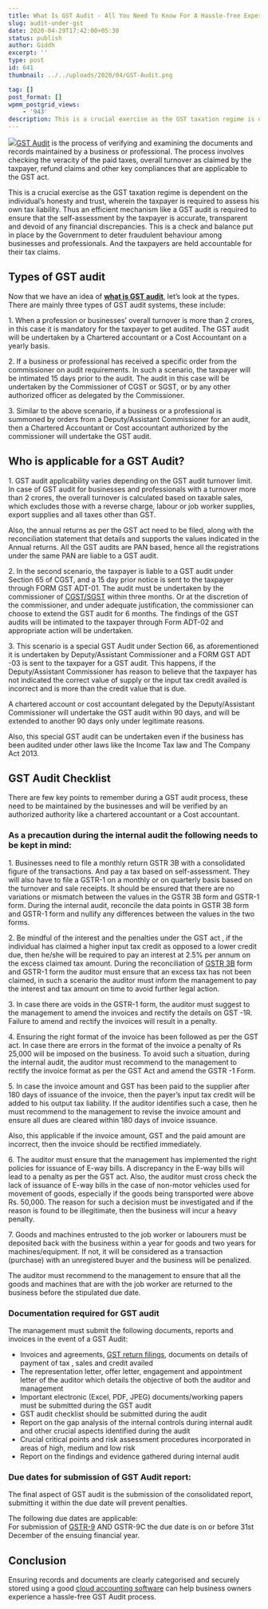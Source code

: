 ```yaml
---
title: What Is GST Audit - All You Need To Know For A Hassle-free Experience
slug: audit-under-gst
date: 2020-04-29T17:42:00+05:30
status: publish
author: Giddh
excerpt: ''
type: post
id: 641
thumbnail: ../../uploads/2020/04/GST-Audit.png

tag: []
post_format: []
wpmm_postgrid_views:
    - '943'
description: This is a crucial exercise as the GST taxation regime is dependent on the individual’s honesty and trust, wherein the taxpayer is required to assess his own tax liability.
---
```

<img src = "../../uploads/2020/04/GST-Audit.png" />[GST Audit](https://www.icsi.edu/media/portals/2/ppt/Pavan%20GST%20AUDIT.pdf) is the process of verifying and examining the documents and records maintained by a business or professional. The process involves checking the veracity of the paid taxes, overall turnover as claimed by the taxpayer, refund claims and other key compliances that are applicable to the GST act.

This is a crucial exercise as the GST taxation regime is dependent on the individual’s honesty and trust, wherein the taxpayer is required to assess his own tax liability. Thus an efficient mechanism like a GST audit is required to ensure that the self-assessment by the taxpayer is accurate, transparent and devoid of any financial discrepancies. This is a check and balance put in place by the Government to deter fraudulent behaviour among businesses and professionals. And the taxpayers are held accountable for their tax claims.

**Types of GST audit**
----------------------

Now that we have an idea of [**what is GST audit**](https://giddh.com/guide/complete-guide-to-gst/), let’s look at the types. There are mainly three types of GST audit systems, these include:

1\. When a profession or businesses’ overall turnover is more than 2 crores, in this case it is mandatory for the taxpayer to get audited. The GST audit will be undertaken by a Chartered accountant or a Cost Accountant on a yearly basis.  
  
2\. If a business or professional has received a specific order from the commissioner on audit requirements. In such a scenario, the taxpayer will be intimated 15 days prior to the audit. The audit in this case will be undertaken by the Commissioner of CGST or SGST, or by any other authorized officer as delegated by the Commissioner.

3\. Similar to the above scenario, if a business or a professional is summoned by orders from a Deputy/Assistant Commissioner for an audit, then a Chartered Accountant or Cost accountant authorized by the commissioner will undertake the GST audit.

**Who is applicable for a GST Audit?**
--------------------------------------

1\. GST audit applicability varies depending on the GST audit turnover limit. In case of GST audit for businesses and professionals with a turnover more than 2 crores, the overall turnover is calculated based on taxable sales, which excludes those with a reverse charge, labour or job worker supplies, export supplies and all taxes other than GST.

Also, the annual returns as per the GST act need to be filed, along with the reconciliation statement that details and supports the values indicated in the Annual returns. All the GST audits are PAN based, hence all the registrations under the same PAN are liable to a GST audit.

2\. In the second scenario, the taxpayer is liable to a GST audit under Section 65 of CGST, and a 15 day prior notice is sent to the taxpayer through FORM GST ADT-01. The audit must be undertaken by the commissioner of [CGST/SGST](https://giddh.com/guide/the-giant-giddh-gst-glossary/) within three months. Or at the discretion of the commissioner, and under adequate justification, the commissioner can choose to extend the GST audit for 6 months. The findings of the GST audits will be intimated to the taxpayer through Form ADT-02 and appropriate action will be undertaken.

3\. This scenario is a special GST Audit under Section 66, as aforementioned it is undertaken by Deputy/Assistant Commissioner and a FORM GST ADT -03 is sent to the taxpayer for a GST audit. This happens, if the Deputy/Assistant Commissioner has reason to believe that the taxpayer has not indicated the correct value of supply or the input tax credit availed is incorrect and is more than the credit value that is due.

A chartered account or cost accountant delegated by the Deputy/Assistant Commissioner will undertake the GST audit within 90 days, and will be extended to another 90 days only under legitimate reasons.

Also, this special GST audit can be undertaken even if the business has been audited under other laws like the Income Tax law and The Company Act 2013.

**GST Audit Checklist**
-----------------------

There are few key points to remember during a GST audit process, these need to be maintained by the businesses and will be verified by an authorized authority like a chartered accountant or a Cost accountant.

### **As a precaution during the internal audit the following needs to be kept in mind:**

1\. Businesses need to file a monthly return GSTR 3B with a consolidated figure of the transactions. And pay a tax based on self-assessment. They will also have to file a GSTR-1 on a monthly or on quarterly basis based on the turnover and sale receipts. It should be ensured that there are no variations or mismatch between the values in the GSTR 3B form and GSTR-1 form. During the internal audit, reconcile the data points in GSTR 3B form and GSTR-1 form and nullify any differences between the values in the two forms.

2\. Be mindful of the interest and the penalties under the GST act , if the individual has claimed a higher input tax credit as opposed to a lower credit due, then he/she will be required to pay an interest at 2.5% per annum on the excess claimed tax amount. During the reconciliation of [GSTR 3B](https://giddh.com/guide/complete-guide-to-gst/) form and GSTR-1 form the auditor must ensure that an excess tax has not been claimed, in such a scenario the auditor must inform the management to pay the interest and tax amount on time to avoid further legal action.

3\. In case there are voids in the GSTR-1 form, the auditor must suggest to the management to amend the invoices and rectify the details on GST -1R. Failure to amend and rectify the invoices will result in a penalty.

4\. Ensuring the right format of the invoice has been followed as per the GST act. In case there are errors in the format of the invoice a penalty of Rs 25,000 will be imposed on the business. To avoid such a situation, during the internal audit, the auditor must recommend to the management to rectify the invoice format as per the GST Act and amend the GSTR -1 Form.

5\. In case the invoice amount and GST has been paid to the supplier after 180 days of issuance of the invoice, then the payer’s input tax credit will be added to his output tax liability. If the auditor identifies such a case, then he must recommend to the management to revise the invoice amount and ensure all dues are cleared within 180 days of invoice issuance.

Also, this applicable if the invoice amount, GST and the paid amount are incorrect, then the invoice should be rectified immediately.

6\. The auditor must ensure that the management has implemented the right policies for issuance of E-way bills. A discrepancy in the E-way bills will lead to a penalty as per the GST act. Also, the auditor must cross check the lack of issuance of E-way bills in the case of non-motor vehicles used for movement of goods, especially if the goods being transported were above Rs. 50,000. The reason for such a decision must be investigated and if the reason is found to be illegitimate, then the business will incur a heavy penalty.

7\. Goods and machines entrusted to the job worker or labourers must be deposited back with the business within a year for goods and two years for machines/equipment. If not, it will be considered as a transaction (purchase) with an unregistered buyer and the business will be penalized.

The auditor must recommend to the management to ensure that all the goods and machines that are with the job worker are returned to the business before the stipulated due date.

### **Documentation required for GST audit**

The management must submit the following documents, reports and invoices in the event of a GST Audit:

- Invoices and agreements, [GST return filings](https://giddh.com/guide/complete-guide-to-gst/), documents on details of payment of tax , sales and credit availed
- The representation letter, offer letter, engagement and appointment letter of the auditor which details the objective of both the auditor and management
- Important electronic (Excel, PDF, JPEG) documents/working papers must be submitted during the GST audit
- GST audit checklist should be submitted during the audit
- Report on the gap analysis of the internal controls during internal audit and other crucial aspects identified during the audit
- Crucial critical points and risk assessment procedures incorporated in areas of high, medium and low risk
- Report on the findings and evidence gathered during internal audit

### **Due dates for submission of GST Audit report:**

The final aspect of GST audit is the submission of the consolidated report, submitting it within the due date will prevent penalties.

The following due dates are applicable:  
For submission of [GSTR-9](https://giddh.com/guide/complete-guide-to-gst/) AND GSTR-9C the due date is on or before 31st December of the ensuing financial year.

**Conclusion**
--------------

Ensuring records and documents are clearly categorised and securely stored using a good [cloud accounting software](https://giddh.com) can help business owners experience a hassle-free GST Audit process.